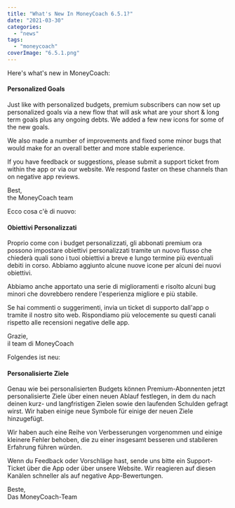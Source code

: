 ```yaml
---
title: "What's New In MoneyCoach 6.5.1?"
date: "2021-03-30"
categories: 
  - "news"
tags: 
  - "moneycoach"
coverImage: "6.5.1.png"
---
```


Here's what's new in MoneyCoach:

#### Personalized Goals

Just like with personalized budgets, premium subscribers can now set up personalized goals via a new flow that will ask what are your short & long term goals plus any ongoing debts. We added a few new icons for some of the new goals. 

We also made a number of improvements and fixed some minor bugs that would make for an overall better and more stable experience.

If you have feedback or suggestions, please submit a support ticket from within the app or via our website. We respond faster on these channels than on negative app reviews.

Best,  
the MoneyCoach team

Ecco cosa c'è di nuovo:

#### Obiettivi Personalizzati

Proprio come con i budget personalizzati, gli abbonati premium ora possono impostare obiettivi personalizzati tramite un nuovo flusso che chiederà quali sono i tuoi obiettivi a breve e lungo termine più eventuali debiti in corso. Abbiamo aggiunto alcune nuove icone per alcuni dei nuovi obiettivi.

Abbiamo anche apportato una serie di miglioramenti e risolto alcuni bug minori che dovrebbero rendere l'esperienza migliore e più stabile.

Se hai commenti o suggerimenti, invia un ticket di supporto dall'app o tramite il nostro sito web. Rispondiamo più velocemente su questi canali rispetto alle recensioni negative delle app.

Grazie,  
il team di MoneyCoach

Folgendes ist neu:

#### Personalisierte Ziele

Genau wie bei personalisierten Budgets können Premium-Abonnenten jetzt personalisierte Ziele über einen neuen Ablauf festlegen, in dem du nach deinen kurz- und langfristigen Zielen sowie den laufenden Schulden gefragt wirst. Wir haben einige neue Symbole für einige der neuen Ziele hinzugefügt.

Wir haben auch eine Reihe von Verbesserungen vorgenommen und einige kleinere Fehler behoben, die zu einer insgesamt besseren und stabileren Erfahrung führen würden.

Wenn du Feedback oder Vorschläge hast, sende uns bitte ein Support-Ticket über die App oder über unsere Website. Wir reagieren auf diesen Kanälen schneller als auf negative App-Bewertungen.

Beste,  
Das MoneyCoach-Team
